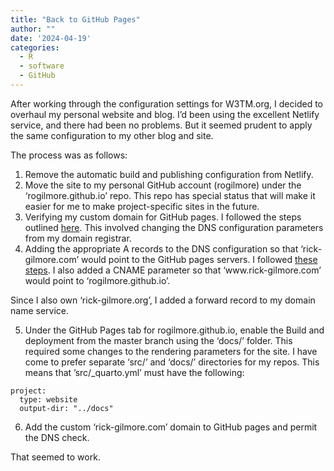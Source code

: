 ```yaml
---
title: "Back to GitHub Pages"
author: ""
date: '2024-04-19'
categories:
  - R
  - software
  - GitHub
---
```


After working through the configuration settings for W3TM.org, I decided to overhaul my personal website and blog.
I'd been using the excellent Netlify service, and there had been no problems.
But it seemed prudent to apply the same configuration to my other blog and site.

The process was as follows:

1. Remove the automatic build and publishing configuration from Netlify.
2. Move the site to my personal GitHub account (rogilmore) under the 'rogilmore.github.io' repo. This repo has special status that will make it easier for me to make project-specific sites in the future.
3. Verifying my custom domain for GitHub pages. I followed the steps outlined [here](https://docs.github.com/en/pages/configuring-a-custom-domain-for-your-github-pages-site/verifying-your-custom-domain-for-github-pages). This involved changing the DNS configuration parameters from my domain registrar.
4. Adding the appropriate A records to the DNS configuration so that 'rick-gilmore.com' would point to the GitHub pages servers. I followed [these steps](https://docs.github.com/en/pages/configuring-a-custom-domain-for-your-github-pages-site/managing-a-custom-domain-for-your-github-pages-site#securing-your-custom-domain). I also added a CNAME parameter so that 'www.rick-gilmore.com' would point to 'rogilmore.github.io'. 

::: {.callout-note}

Since I also own 'rick-gilmore.org', I added a forward record to my domain name service.

:::

5. Under the GitHub Pages tab for rogilmore.github.io, enable the Build and deployment from the master branch using the 'docs/' folder. This required some changes to the rendering parameters for the site. I have come to prefer separate 'src/' and 'docs/' directories for my repos. This means that 'src/_quarto.yml' must have the following:

```
project:
  type: website
  output-dir: "../docs"
```
6. Add the custom 'rick-gilmore.com' domain to GitHub pages and permit the DNS check.

That seemed to work.
